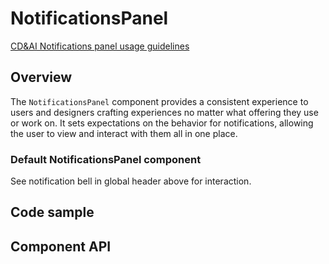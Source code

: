 
# NotificationsPanel

[CD&AI Notifications panel usage guidelines](https://pages.github.ibm.com/cdai-design/pal/patterns/notifications/)

## Overview

The `NotificationsPanel` component provides a consistent experience to users and
designers crafting experiences no matter what offering they use or work on. It
sets expectations on the behavior for notifications, allowing the user to view
and interact with them all in one place.

### Default NotificationsPanel component

See notification bell in global header above for interaction.

<Canvas>
  <Story of={stories.Default} />
</Canvas>

## Code sample

<CodesandboxLink exampleDirectory="NotificationsPanel" />

## Component API

<Controls />
